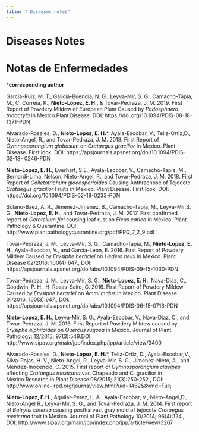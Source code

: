 ```yaml
---
title: " Diseases notes"
---
```

  
# Diseases Notes
# Notas de Enfermedades
  
***corresponding author**  

García-Ruiz, M. T., Galicia-Buendia, N. G., Leyva-Mir, S. G., Camacho-Tapia, M., C. Correia, K., **Nieto-López, E. H.**, & Tovar-Pedraza, J. M. 2019. First Report of Powdery Mildew of European Plum Caused by _Podosphaera tridactyla_ in Mexico.Plant Disease. DOI: https://doi.org/10.1094/PDIS-08-18-1371-PDN  

Alvarado-Rosales, D., **Nieto-Lopez, E. H.***, Ayala-Escobar, V., Teliz-Ortiz,D., Nieto-Angel, R., and Tovar-Pedraza, J. M. 2018. First Report of _Gymnosporangium globosum_ on _Crataegus gracilior_ in Mexico. Plant Disease.
First look. DOI: https://apsjournals.apsnet.org/doi/10.1094/PDIS-02-18-
0246-PDN

**Nieto-Lopez, E. H.**, Everhart, S.E., Ayala-Escobar, V., Camacho-Tapia, M., Bernardi-Lima, Nelson, Nieto-Angel, R., and Tovar-Pedraza, J. M. 2018. First Report of _Colletotrichum gloeosporioides_ Causing Anthracnose of
Tejocote _Crataegus gracilior_ Fruits in Mexico. Plant Disease. First look.
DOI: https://doi.org/10.1094/PDIS-02-18-0233-PDN

Solano-Baez, A. R., Jimenez-Jimenez, B., Camacho-Tapia, M., Leyva-Mir,S. G., **Nieto-Lopez, E. H.**, and Tovar-Pedraza, J. M. 2017. First confirmed
report of _Cerotelium fici_ causing leaf rust on _Ficus carica_ in Mexico. Plant Pathology & Quarantine. DOI:
http://www.plantpathologyquarantine.org/pdf/PPQ_7_2_9.pdf


Tovar-Pedraza, J. M., Leyva-Mir, S. G., Camacho-Tapia, M., **Nieto-Lopez, E. H.**, Ayala-Escobar, V., and Garcia-Leon, E. 2016. First Report of Powdery Mildew Caused by _Erysiphe heraclei_ on _Hedera helix_ in Mexico.
Plant Disease 02/2016; 100(4):647., DOI:
https://apsjournals.apsnet.org/doi/abs/10.1094/PDIS-09-15-1030-PDN

Tovar-Pedraza, J. M., Leyva-Mir, S. G., **Nieto-Lopez, E. H.**, Nava-Diaz, C., Goodwin, P. H., H. Rosas-Saito, G. 2016. First Report of Powdery Mildew Caused by _Erysiphe heraclei_ on _Ammi majus_ in Mexico. Plant Disease
01/2016; 100(3):647., DOI:
https://apsjournals.apsnet.org/doi/abs/10.1094/PDIS-06-15-0716-PDN

**Nieto-Lopez, E. H.**, Leyva-Mir, S. G., Ayala-Escobar, V., Nava-Diaz, C., and Tovar-Pedraza, J. M. 2016. First Report of Powdery Mildew caused by
_Erysiphe alphitoides_ on _Quercus rugosa_ in Mexico. Journal of Plant Pathology:
12/2015; 97(3):549.DOI:
http://www.sipav.org/main/jpp/index.php/jpp/article/view/3400

Alvarado-Rosales, D., **Nieto-Lopez, E. H.***, Teliz-Ortiz, D., Ayala-Escobar,V., Silva-Rojas, H. V., Nieto-Angel, R., Leyva-Mir, S. G., Jimenez-Nieto, A., and Mendez-Inocencio, C. 2015. First report of _Gymnosporangium clavipes_
affecting _Crataegus mexicana_ var. Chapeado and C. gracilior in Mexico.Research in Plant Disease 08/2015; 21(3):250-252., DOI: http://www.online-
rpd.org/journal/view.html?uid=1462&&vmd=Full;

**Nieto-Lopez, E.H.**, Aguilar-Perez, L. A., Ayala-Escobar, V., Nieto-Angel,D., Nieto-Angel R., Leyva-Mir, S. G., and Tovar-Pedraza, J. M. 2014. First
report of _Botrytis cinerea_ causing postharvest gray mold of tejocote
_Crataegus mexicana_ fruit in Mexico. Journal of Plant Pathology 10/2014;
96(4):124., DOI:
http://www.sipav.org/main/jpp/index.php/jpp/article/view/3207

